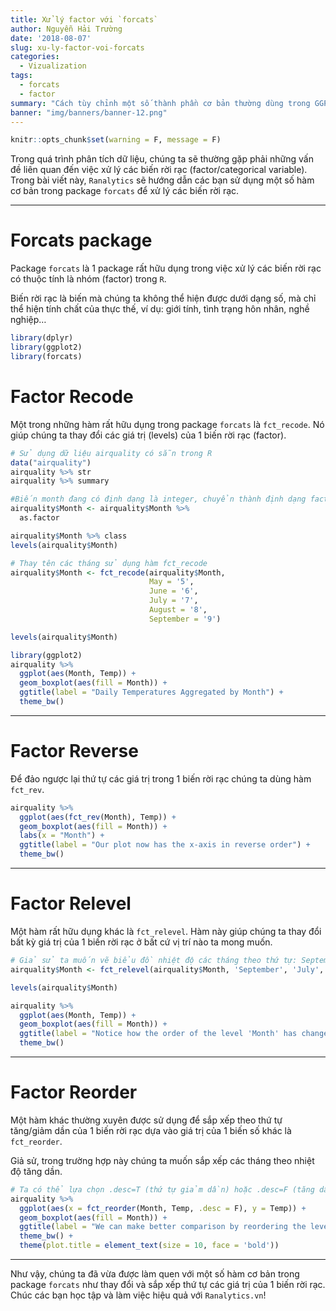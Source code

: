 ```yaml
---
title: Xử lý factor với `forcats`
author: Nguyễn Hải Trường
date: '2018-08-07'
slug: xu-ly-factor-voi-forcats
categories:
  - Vizualization
tags:
  - forcats
  - factor
summary: "Cách tùy chỉnh một số thành phần cơ bản thường dùng trong GGPLOT2"
banner: "img/banners/banner-12.png"
---
```


```r
knitr::opts_chunk$set(warning = F, message = F)
```

Trong quá trình phân tích dữ liệu, chúng ta sẽ thường gặp phải những vấn đề liên quan đến việc xử lý các biến rời rạc (factor/categorical variable). Trong bài viết này, ``Ranalytics`` sẽ hướng dẫn các bạn sử dụng một số hàm cơ bản trong package ``forcats`` để xử lý các biến rời rạc.

---

# Forcats package

Package ``forcats`` là 1 package rất hữu dụng trong việc xử lý các biến rời rạc có thuộc tính là nhóm (factor) trong `R`.

Biến rời rạc là biến mà chúng ta không thể hiện được dưới dạng số, mà chỉ thể hiện tính chất của thực thế, ví dụ: giới tính, tình trạng hôn nhân, nghề nghiệp...


```r
library(dplyr)
library(ggplot2)
library(forcats)
```

# Factor Recode

Một trong những hàm rất hữu dụng trong package ``forcats`` là ``fct_recode``. Nó giúp chúng ta thay đổi các giá trị (levels) của 1 biến rời rạc (factor).


```r
# Sử dụng dữ liệu airquality có sẵn trong R
data("airquality")
airquality %>% str
airquality %>% summary
```

```r
#Biến month đang có định dạng là integer, chuyển thành định dạng factor
airquality$Month <- airquality$Month %>% 
  as.factor

airquality$Month %>% class
levels(airquality$Month)
```


```r
# Thay tên các tháng sử dụng hàm fct_recode
airquality$Month <- fct_recode(airquality$Month, 
                               May = '5', 
                               June = '6', 
                               July = '7', 
                               August = '8', 
                               September = '9')

levels(airquality$Month)
```



```r
library(ggplot2)
airquality %>% 
  ggplot(aes(Month, Temp)) +
  geom_boxplot(aes(fill = Month)) +
  ggtitle(label = "Daily Temperatures Aggregated by Month") +
  theme_bw()
```

---

# Factor Reverse

Để đảo ngược lại thứ tự các giá trị trong 1 biến rời rạc chúng ta dùng hàm ``fct_rev``.

```r
airquality %>% 
  ggplot(aes(fct_rev(Month), Temp)) +
  geom_boxplot(aes(fill = Month)) +
  labs(x = "Month") +
  ggtitle(label = "Our plot now has the x-axis in reverse order") +
  theme_bw()
```

---

# Factor Relevel

Một hàm rất hữu dụng khác là ``fct_relevel``. Hàm này giúp chúng ta thay đổi bất kỳ giá trị của 1 biến rời rạc ở bất cứ vị trí nào ta mong muốn.

```r
# Giả sử ta muốn vẽ biểu đồ nhiệt độ các tháng theo thứ tự: September, July, May, August, June
airquality$Month <- fct_relevel(airquality$Month, 'September', 'July', 'May', 'August', 'June')

levels(airquality$Month)
```


```r
airquality %>% 
  ggplot(aes(Month, Temp)) +
  geom_boxplot(aes(fill = Month)) +
  ggtitle(label = "Notice how the order of the level 'Month' has changed") +
  theme_bw()
```

---

# Factor Reorder

Một hàm khác thường xuyên được sử dụng để sắp xếp theo thứ tự tăng/giảm dần của 1 biến rời rạc dựa vào giá trị của 1 biến số khác là ``fct_reorder``.

Giả sử, trong trường hợp này chúng ta muốn sắp xếp các tháng theo nhiệt độ tăng dần.

```r
# Ta có thể lựa chọn .desc=T (thứ tự giảm dần) hoặc .desc=F (tăng dần)
airquality %>% 
  ggplot(aes(x = fct_reorder(Month, Temp, .desc = F), y = Temp)) +
  geom_boxplot(aes(fill = Month)) +
  ggtitle(label = "We can make better comparison by reordering the levels based on the temperature values!") +
  theme_bw() +
  theme(plot.title = element_text(size = 10, face = 'bold'))
```

---

Như vậy, chúng ta đã vừa được làm quen với một số hàm cơ bản trong package ``forcats`` như thay đổi và sắp xếp thứ tự các giá trị của 1 biến rời rạc. Chúc các bạn học tập và làm việc hiệu quả với ``Ranalytics.vn``!


